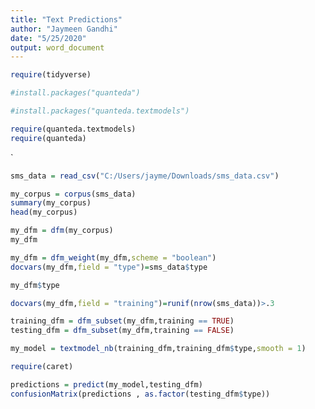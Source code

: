 ---
title: "Text Predictions"
author: "Jaymeen Gandhi"
date: "5/25/2020"
output: word_document
---


```{r}
require(tidyverse)
```


```{r}
#install.packages("quanteda")
```

```{r}
#install.packages("quanteda.textmodels")
```


```{r}
require(quanteda.textmodels)
require(quanteda)

```
`


```{r}
sms_data = read_csv("C:/Users/jayme/Downloads/sms_data.csv")
```


```{r}
my_corpus = corpus(sms_data)
summary(my_corpus)
head(my_corpus)
```


```{r}
my_dfm = dfm(my_corpus)
my_dfm
```

```{r}
my_dfm = dfm_weight(my_dfm,scheme = "boolean")
docvars(my_dfm,field = "type")=sms_data$type
```

```{r}
my_dfm$type
```


```{r}
docvars(my_dfm,field = "training")=runif(nrow(sms_data))>.3
```

```{r}
training_dfm = dfm_subset(my_dfm,training == TRUE)
testing_dfm = dfm_subset(my_dfm,training == FALSE)
```

```{r}
my_model = textmodel_nb(training_dfm,training_dfm$type,smooth = 1)
```

```{r}
require(caret)
```


```{r}
predictions = predict(my_model,testing_dfm)
confusionMatrix(predictions , as.factor(testing_dfm$type))
```

